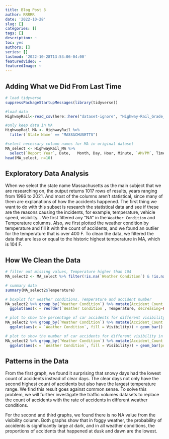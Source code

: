 ```yaml
---
title: Blog Post 3
author: RRRRR
date: '2022-10-28'
slug: []
categories: []
tags: []
description: ~
toc: yes
authors: []
series: []
lastmod: '2022-10-28T13:53:06-04:00'
featuredVideo: ~
featuredImage: ~
---
```


## Adding What we Did From Last Time
```r
# load tidyverse
suppressPackageStartupMessages(library(tidyverse)) 

#load data
HighwayRail<-read_csv(here::here("dataset-ignore", "Highway-Rail_Grade_Crossing_Accident_Data.csv"), show_col_types = FALSE)

#only keep data in MA
HighwayRail_MA <- HighwayRail %>% 
  filter(`State Name` == "MASSACHUSETTS") 

#select necessary column names for MA in original dataset
MA_select <- HighwayRail_MA %>%
  select(`Report Year`, Date,	Month, Day, Hour, Minute, `AM/PM`, Time, `Nearest Station`, 	Subdivision,	`County Name`, `State Name`,`Highway Name`,`Public/Private Code`, `Public/Private`, `Highway User`, `Estimated Vehicle Speed`,`Vehicle Direction`,	`Highway User Position`,`Equipment Involved`, `Equipment Struck`, Temperature, Visibility, `Weather Condition`, `Number of Locomotive Units`, `Number of Cars`, `Train Speed`, `Estimated/Recorded Speed`,	 `Train Direction`, `Crossing Warning Expanded 1`,`Crossing Warning Expanded 2`,`Crossing Warning Expanded 3`,`Crossing Warning Expanded 4`,`Crossing Warning Expanded 5`,`Crossing Warning Expanded 6`,`Crossing Warning Expanded 7`,`Crossing Warning Expanded 8`,`Crossing Warning Expanded 9`, `Crossing Warning Expanded 10`, `Crossing Warning Expanded 11`,	`Crossing Warning Expanded 12`,	`Signaled Crossing Warning Code`, `Signaled Crossing Warning`, `Roadway Condition`,	`Crossing Warning Location`,	`Warning Connected To Signal`, `Crossing Illuminated`,`User Age`,`User Gender`,`User Struck By Second Train`, `Highway User Action`, `View Obstruction`, `Driver Condition`, `Driver In Vehicle`, `Crossing Users Killed For Reporting Railroad`, `Crossing Users Injured For Reporting Railroad`, `Vehicle Damage Cost`,	`Employees Killed For Reporting Railroad`, `Employees Injured For Reporting Railroad`, `Passengers Killed For Reporting Railroad`, `Passengers Injured For Reporting Railroad`, Narrative)
head(MA_select, n=10)
```


## Exploratory Data Analysis
When we select the state name Massachusetts as the main subject that we are researching on, the output returns 1017 rows of results, years ranging from 1986 to 2021. And most of the columns aren’t statistical, since many of them are explanations of how the accidents happened. The first thing we want to do with this subset is research the statistical data and see if these are the reasons causing the incidents, for example, temperature, vehicle speed, visibility… We first filtered any “NA” in the `Weather Condition` and Temperature columns. Also, we first plotted the weather condition by temperature and fill it with the count of accidents, and we found an outlier for the temperature that is over 400 F. To clean the data, we filtered the data that are less or equal to the historic highest temperature in MA, which is 104 F. 

## How We Clean the Data
```r

# filter out missing values, Temperature higher than 104 
MA_select2 <- MA_select %>% filter(!is.na(`Weather Condition`) & !is.na(Temperature) & !is.na(Visibility), Temperature <= 104)

# summary data
summary(MA_select2$Temperature)

# boxplot for weather conditions, Temperature and accident number 
MA_select2 %>% group_by(`Weather Condition`) %>% mutate(Accident_Count = n()) %>% 
  ggplot(aes(x = reorder(`Weather Condition`, Temperature, decreasing=FALSE), y = Temperature, fill = Accident_Count)) + geom_boxplot() + labs(x = "Weather Condition")

# plot to show the percentage of car accidents for different visibility in different weather conditions
MA_select2 %>% group_by(`Weather Condition`) %>% mutate(Accident_Count = n()) %>% 
  ggplot(aes(x = `Weather Condition`, fill = Visibility)) + geom_bar() + labs(y = "Accident_Count")

# plot to show the number of car accidents for different visibility in different weather conditions
MA_select2 %>% group_by(`Weather Condition`) %>% mutate(Accident_Count = n()) %>% 
  ggplot(aes(x = `Weather Condition`, fill = Visibility)) + geom_bar(position = "fill") + labs(y = "Accident_Count")

```
## Patterns in the Data
From the first graph, we found it surprising that snowy days had the lowest count of accidents instead of clear days. The clear days not only have the second highest count of accidents but also have the largest temperature range. We find this result goes against common sense. To solve this problem, we will further investigate the traffic volumes datasets to replace the count of accidents with the rate of accidents in different weather conditions.

For the second and third graphs, we found there is no NA value from the visibility column. Both graphs show that in foggy weather, the probability of accidents is significantly large at dark, and in all weather conditions, the proportions of accidents that happened at dusk and dawn are the lowest.

